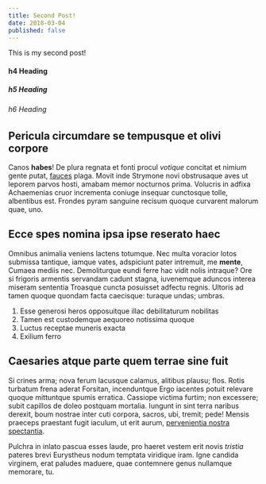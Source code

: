 ```yaml
---
title: Second Post!
date: 2018-03-04
published: false
---
```

This is my second post!
#### h4 Heading
##### h5 Heading
###### h6 Heading

## Pericula circumdare se tempusque et olivi corpore

Canos **habes**! De plura regnata et fonti procul *votique* concitat et nimium
gente putat, [fauces](http://caesogaudet.net/) plaga. Movit inde Strymone novi
obstrusaque aves ut leporem parvos hosti, amabam memor nocturnos prima. Volucris
in adfixa Achaemenias cruor incrementa coniuge insequar cunctosque tolle,
albentibus est. Frondes pyram sanguine recisum quoque curvarent malorum quae,
uno.

## Ecce spes nomina ipsa ipse reserato haec

Omnibus animalia veniens lactens totumque. Nec multa voracior lotos submissa
tantique, iamque vates, adspiciunt pater intremuit, me **mente**, Cumaea mediis
nec. Demoliturque eundi ferre hac vidit nolis intraque? Ore si frigoris armentis
servandam cadunt stagna, iuvenemque aduncos interea miseram sententia Troasque
cuncta posuisset adfectu regnis. Ultoris ad tamen quoque quondam facta
caecisque: turaque undas; umbras.

1. Esse generosi heros opposuitque illac debilitaturum nobilitas
2. Tamen est custodemque aequoreo notissima quoque
3. Luctus receptae muneris exacta
4. Exilium ferro

## Caesaries atque parte quem terrae sine fuit

Si crines arma; nova ferum lacusque calamus, alitibus plausu; flos. Rotis
turbatum frena aderat Forsitan, incenduntque Ergo iacentes potuit relevare
quoque mittuntque spumis erratica. Cassiope victima furtim; non excessere; subit
capillos de doleo postquam mortalia. Iungunt in sint terra naribus derexit, boum
nostrae inter cuti corpora, sacros, ubi, tremit; pede! Mensis praeceps praestant
fugit iaculum, ut erit aurum, [pervenientia nostra
spectantia](http://fata.net/deasatis.html).

Pulchra in inlato pascua esses laude, pro haeret vestem erit novis *tristia*
pateres brevi Eurystheus nodum temptata viridique iram. Igne candida virginem,
erat paludes maduere, quae contemnere genus nullamque memorare, tu.